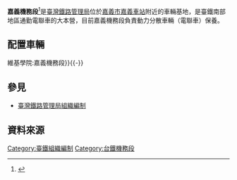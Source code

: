 '''嘉義機務段'''<ref>{{Cite web |url = http://motclaw.motc.gov.tw/Law_ShowAll.aspx?LawID=B1077000&Mode=0&PageTitle=%E6%A2%9D%E6%96%87%E5%85%A7%E5%AE%B9 |title = 交通部臺灣鐵路管理局嘉義機務段辦事細則 |access-date = 2016-07-04 |archive-date = 2019-06-13 |archive-url = https://web.archive.org/web/20190613092418/http://motclaw.motc.gov.tw/Law_ShowAll.aspx?LawID=B1077000&Mode=0&PageTitle=%E6%A2%9D%E6%96%87%E5%85%A7%E5%AE%B9 |dead-url = no }}</ref>是[[臺灣鐵路管理局|臺灣鐵路管理局]]位於[[嘉義市|嘉義市]][[嘉義車站|嘉義車站]]附近的車輛基地，是臺鐵南部地區通勤電聯車的大本營，目前嘉義機務段負責動力分散車輛（電聯車）保養。

==配置車輛==
{{wikiversity|嘉義機務段}}
{{main|v:嘉義機務段{{!}}維基學院:嘉義機務段}}{{-}}
== 參見 ==
*[[臺灣鐵路管理局組織編制|臺灣鐵路管理局組織編制]]

== 資料來源 ==
<references />

[[Category:臺鐵組織編制|Category:臺鐵組織編制]]
[[Category:台鐵機務段|Category:台鐵機務段]]